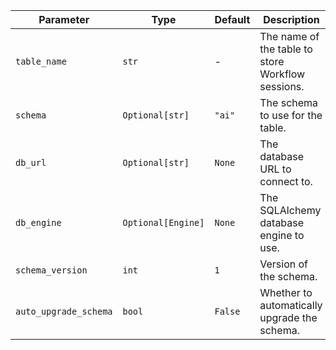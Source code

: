 | Parameter             | Type               | Default | Description                                       |
| --------------------- | ------------------ | ------- | ------------------------------------------------- |
| `table_name`          | `str`              | -       | The name of the table to store Workflow sessions. |
| `schema`              | `Optional[str]`    | `"ai"`  | The schema to use for the table.                  |
| `db_url`              | `Optional[str]`    | `None`  | The database URL to connect to.                   |
| `db_engine`           | `Optional[Engine]` | `None`  | The SQLAlchemy database engine to use.            |
| `schema_version`      | `int`              | `1`     | Version of the schema.                            |
| `auto_upgrade_schema` | `bool`             | `False` | Whether to automatically upgrade the schema.      |
